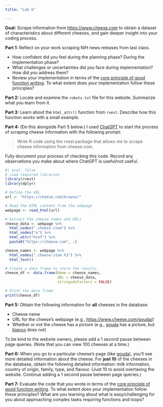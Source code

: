 ```yaml
---
title: "Lab 6"

---
```


**Goal:** Scrape information from <https://www.cheese.com> to obtain a dataset of characteristics about different cheeses, and gain deeper insight into your coding process.

**Part 1:** Reflect on your work scraping NIH news releases from last class.

- How confident did you feel during the planning phase? During the implementation phase?
- What challenges or uncertainties did you face during implementation? How did you address them?
- Review your implementation in terms of the [core principle of good function writing](15-strategies-principles.qmd). To what extent does your implementation follow these principles?

**Part 2:** Locate and examine the `robots.txt` file for this website. Summarize what you learn from it.

**Part 3:** Learn about the `html_attr()` function from `rvest`. Describe how this function works with a small example.

**Part 4:** (Do this alongside Part 5 below.) I used [ChatGPT](https://chat.openai.com/chat) to start the process of scraping cheese information with the following prompt:

> Write R code using the rvest package that allows me to scrape cheese information from cheese.com.

Fully document your process of checking this code. Record any observations you make about where ChatGPT is useful/not useful.

```r
#| eval: false
# Load required libraries
library(rvest)
library(dplyr)

# Define the URL
url <- "https://cheese.com/browse/"

# Read the HTML content from the webpage
webpage <- read_html(url)

# Extract the cheese names and URLs
cheese_data <- webpage %>%
  html_nodes(".cheese-item") %>%
  html_nodes("a") %>%
  html_attr("href") %>%
  paste0("https://cheese.com", .)

cheese_names <- webpage %>%
  html_nodes(".cheese-item h3") %>%
  html_text()

# Create a data frame to store the results
cheese_df <- data.frame(Name = cheese_names,
                        URL = cheese_data,
                        stringsAsFactors = FALSE)

# Print the data frame
print(cheese_df)
```

**Part 5:** Obtain the following information for **all** cheeses in the database:

- Cheese name
- URL for the cheese's webpage (e.g., <https://www.cheese.com/gouda/>)
- Whether or not the cheese has a picture (e.g., [gouda](https://www.cheese.com/gouda/) has a picture, but [bianco](https://www.cheese.com/bianco/) does not)

To be kind to the website owners, please add a 1 second pause between page queries. (Note that you can view 100 cheeses at a time.)

**Part 6:** When you go to a particular cheese's page (like [gouda](https://www.cheese.com/gouda/)), you'll see more detailed information about the cheese. For **just 10** of the cheeses in the database, obtain the following detailed information: milk information, country of origin, family, type, and flavour. (Just 10 to avoid overtaxing the website. Continue adding a 1 second pause between page queries.)

**Part 7:** Evaluate the code that you wrote in terms of the [core principle of good function writing](15-strategies-principles.qmd). To what extent does your implementation follow these principles? What are you learning about what is easy/challenging for you about approaching complex tasks requiring functions and loops?


